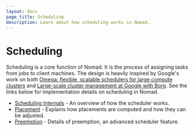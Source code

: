 ```yaml
---
layout: docs
page_title: Scheduling
description: Learn about how scheduling works in Nomad.
---
```


# Scheduling

Scheduling is a core function of Nomad. It is the process of assigning tasks
from jobs to client machines. The design is heavily inspired by Google's work on
both [Omega: flexible, scalable schedulers for large compute clusters][omega] and
[Large-scale cluster management at Google with Borg][borg]. See the links below
for implementation details on scheduling in Nomad.

- [Scheduling Internals](/nomad/docs/concepts/scheduling/scheduling) - An overview of how the scheduler works.
- [Placement](/nomad/docs/concepts/scheduling/placement) - Explains how placements are computed and how they can be adjusted.
- [Preemption](/nomad/docs/concepts/scheduling/preemption) - Details of preemption, an advanced scheduler feature.

[omega]: https://research.google.com/pubs/pub41684.html
[borg]: https://research.google.com/pubs/pub43438.html
